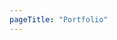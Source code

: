 ```yaml
---
pageTitle: "Portfolio"
---
```


<NavigationTiles>

<NavigationTile 
    title="Uni Projects"
    linkPage="/portfolio/university"
    imagePath="portfolio/portfolio-university.jpg"
    imageAlt="Uni Projects"
/>

<NavigationTile 
    title="Fakeries & Forgeries"
    linkPage="/portfolio/fakeries"
    imagePath="portfolio/portfolio-fakeries.jpg"
    imageAlt="Fakeries & Forgeries"
/>

<NavigationTile 
    title="Personal Projects"
    linkPage="/portfolio/personal"
    imagePath="portfolio/portfolio-personal.jpg"
    imageAlt="Personal Projects"
/>

</NavigationTiles>

<NavigationTiles>

<NavigationTile 
    title="Competitions"
    linkPage="/portfolio/competitions"
    imagePath="portfolio/portfolio-competitions.jpg"
    imageAlt="Competitions"
/>

<NavigationTile 
    title="Signwriting"
    linkPage="/portfolio/signwriting"
    imagePath="portfolio/portfolio-signwriting.jpg"
    imageAlt="Signwriting"
/>

<NavigationTile 
    title="Illustrations"
    linkPage="/portfolio/illustrations"
    imagePath="portfolio/portfolio-illustrations.jpg"
    imageAlt="Illustrations"
/>

</NavigationTiles>